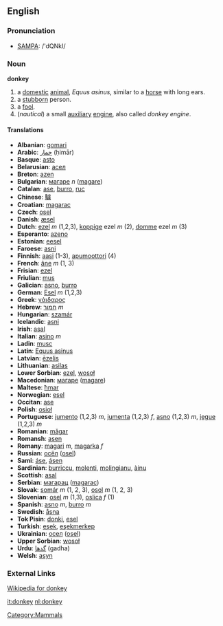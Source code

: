 ==English==
[[Category:Mammals]]

=== Pronunciation ===
*[[w:SAMPA|SAMPA]]: /'dQNkI/

=== Noun ===
'''donkey'''

# a [[domestic]] [[animal]], ''Equus asinus'', similar to a [[horse]] with long ears.
# a [[stubborn]] person.
# a [[fool]].
# (''nautical'') a small [[auxiliary]] [[engine]], also called ''donkey engine''.

==== Translations ====

*'''Albanian''': [[gomari]]
*'''Arabic''': [[حمار]] (ḥimār)
*'''Basque''': [[asto]]
*'''Belarusian''': [[асел]]
*'''Breton''': [[azen]]
*'''Bulgarian''': [[магаре]] ''n'' ([[magare]])
*'''Catalan''': [[ase]], [[burro]], [[ruc]]
*'''Chinese''': [[驢]]
*'''Croatian''': [[magarac]]
*'''Czech''': [[osel]]
*'''Danish''': [[æsel]]
*'''Dutch''': [[ezel]] ''m'' (1,2,3), [[koppige]] ezel ''m'' (2), [[domme]] ezel ''m'' (3)
*'''Esperanto''': [[azeno]]
*'''Estonian''': [[eesel]]
*'''Faroese''': [[asni]]
*'''Finnish''': [[aasi]] (1-3), [[apumoottori]] (4)
*'''French''': [[âne]] ''m'' (1, 3)
*'''Frisian''': [[ezel]]
*'''Friulian''': [[mus]]
*'''Galician''': [[asno]], [[burro]]
*'''German''': [[Esel]] ''m'' (1,2,3)
*'''Greek''': [[γάιδαρος]]
*'''Hebrew''': [[חמור]] ''m''
*'''Hungarian''': [[szamár]]
*'''Icelandic''': [[asni]]
*'''Irish''': [[asal]]
*'''Italian''': [[asino]] ''m''
*'''Ladin''': [[musc]]
*'''Latin''': [[Equus asinus]]
*'''Latvian''': [[ēzelis]]
*'''Lithuanian''': [[asilas]]
*'''Lower Sorbian''': [[ezel]], [[wosoł]]
*'''Macedonian''': [[магаре]] ([[magare]])
*'''Maltese''': [[ħmar]]
*'''Norwegian''': [[esel]]
*'''Occitan''': [[ase]]
*'''Polish''': [[osioł]]
*'''Portuguese''': [[jumento]] (1,2,3) ''m'', [[jumenta]] (1,2,3) ''f'', [[asno]] (1,2,3) ''m'', [[jegue]] (1,2,3) ''m''
*'''Romanian''': [[măgar]]
*'''Romansh''': [[asen]]
*'''Romany''': [[magari]] ''m'', [[magarka]] ''f''
*'''Russian''': [[осёл]] ([[osel]]) '' ''
*'''Sami''': [[áse]], [[ásen]]
*'''Sardinian''': [[burriccu]], [[molenti]], [[molingianu]], [[àinu]]
*'''Scottish''': [[asal]]
*'''Serbian''': [[магарац]] ([[magarac]])
*'''Slovak''': [[somár]] ''m'' (1, 2, 3), [[osol]] ''m'' (1, 2, 3)
*'''Slovenian''': [[osel]] ''m'' (1,3), [[oslica]] ''f'' (1)
*'''Spanish''': [[asno]] ''m'', [[burro]] ''m''
*'''Swedish''': [[åsna]]
*'''Tok Pisin''': [[donki]], [[esel]]
*'''Turkish''': [[eşek]], [[eşekmerkep]]
*'''Ukrainian''': [[осел]] ([[osel]])
*'''Upper Sorbian''': [[wosoł]]
*'''Urdu''': [[گدها]] (gadha)
*'''Welsh''': [[asyn]]

===External Links===
[[w:donkey|Wikipedia for donkey]]

[[it:donkey]]
[[nl:donkey]]